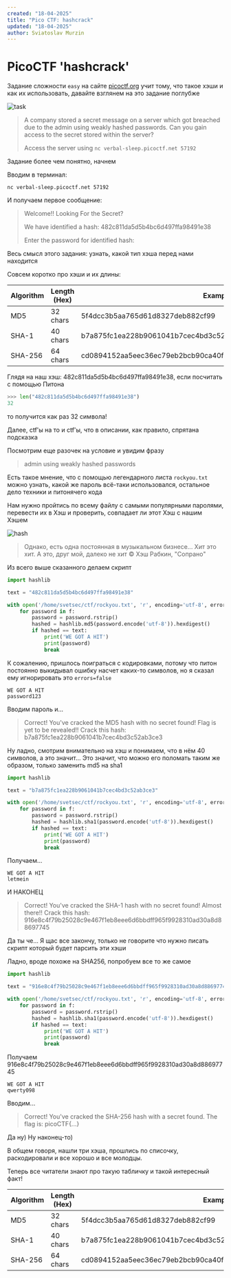 ```yaml
---
created: "18-04-2025"
title: "Pico CTF: hashcrack"
updated: "18-04-2025"
author: Sviatoslav Murzin
---
```


# PicoCTF 'hashcrack'

Задание сложности `easy` на сайте
[picoctf.org](https://play.picoctf.org/practice/challenge/475?category=2&difficulty=1&page=1)
учит тому, что такое хэши и как их использовать, давайте взглянем на это задание
поглубже

![task](/markdown/images/task.png "Задание")

> A company stored a secret message on a server which got breached due to the
> admin using weakly hashed passwords. Can you gain access to the secret stored
> within the server?
>
> Access the server using `nc verbal-sleep.picoctf.net 57192`

Задание более чем понятно, начнем

Вводим в терминал:

```
nc verbal-sleep.picoctf.net 57192
```

И получаем первое сообщение:

> Welcome!! Looking For the Secret?
>
> We have identified a hash: 482c811da5d5b4bc6d497ffa98491e38
>
> Enter the password for identified hash:

Весь смысл этого задания: узнать, какой тип хэша перед нами находится

Совсем коротко про хэши и их длины:

| Algorithm | Length (Hex) | Example                                                          |
| --------- | ------------ | ---------------------------------------------------------------- |
| MD5       | 32 chars     | 5f4dcc3b5aa765d61d8327deb882cf99                                 |
| SHA-1     | 40 chars     | b7a875fc1ea228b9061041b7cec4bd3c52ab3ce3                         |
| SHA-256   | 64 chars     | cd0894152aa5eec36ec79eb2bcb90ca40f056804530f40732b4957a496b23dc8 |

Глядя на наш хэш: 482c811da5d5b4bc6d497ffa98491e38, если посчитать с помощью
Питона

```python
>>> len("482c811da5d5b4bc6d497ffa98491e38")
32
```

то получится как раз 32 символа!

Далее, ctf'ы на то и ctf'ы, что в описании, как правило, спрятана подсказка

Посмотрим еще разочек на условие и увидим фразу

> admin using weakly hashed passwords

Есть такое мнение, что с помощью легендарного листа `rockyou.txt` можно узнать,
какой же пароль всё-таки использовался, остальное дело техники и питонячего кода

Нам нужно пройтись по всему файлу с самыми популярными паролями, перевести их в
Хэш и проверить, совпадает ли этот Хэш с нашим Хэшем

![hash](/markdown/images/hesh.png)

> Однако, есть одна постоянная в музыкальном бизнесе... Хит это хит. А это, друг
> мой, далеко не хит © Хэш Рабкин, "Сопрано"

Из всего выше сказанного делаем скрипт

```python
import hashlib

text = "482c811da5d5b4bc6d497ffa98491e38"

with open('/home/svetsec/ctf/rockyou.txt', 'r', encoding='utf-8', errors='ignore') as f:
    for password in f:
        password = password.rstrip()
        hashed = hashlib.md5(password.encode('utf-8')).hexdigest()
        if hashed == text:
            print('WE GOT A HIT')
            print(password)
            break

```

К сожалению, пришлось поиграться с кодировками, потому что питон постоянно
выкидывал ошибку насчет каких-то символов, но я сказал ему игнорировать это
`errors=false`

```
WE GOT A HIT
password123
```

Вводим пароль и...

> Correct! You've cracked the MD5 hash with no secret found! Flag is yet to be
> revealed!! Crack this hash: b7a875fc1ea228b9061041b7cec4bd3c52ab3ce3

Ну ладно, смотрим внимательно на хэш и понимаем, что в нём 40 символов, а это
значит... Это значит, что можно его поломать таким же образом, только заменить
md5 на sha1

```python
import hashlib

text = "b7a875fc1ea228b9061041b7cec4bd3c52ab3ce3"

with open('/home/svetsec/ctf/rockyou.txt', 'r', encoding='utf-8', errors='ignore') as f:
    for password in f:
        password = password.rstrip()
        hashed = hashlib.sha1(password.encode('utf-8')).hexdigest()
        if hashed == text:
            print('WE GOT A HIT')
            print(password)
            break

```

Получаем...

```
WE GOT A HIT
letmein
```

И НАКОНЕЦ

> Correct! You've cracked the SHA-1 hash with no secret found! Almost there!!
> Crack this hash:
> 916e8c4f79b25028c9e467f1eb8eee6d6bbdff965f9928310ad30a8d88697745

Да ты че... Я щас все закончу, только не говорите что нужно писать скрипт
который будет парсить эти хэши

Ладно, вроде похоже на SHA256, попробуем все то же самое

```python
import hashlib

text = "916e8c4f79b25028c9e467f1eb8eee6d6bbdff965f9928310ad30a8d88697745"

with open('/home/svetsec/ctf/rockyou.txt', 'r', encoding='utf-8', errors='ignore') as f:
    for password in f:
        password = password.rstrip()
        hashed = hashlib.sha1(password.encode('utf-8')).hexdigest()
        if hashed == text:
            print('WE GOT A HIT')
            print(password)
            break

```

Получаем 916e8c4f79b25028c9e467f1eb8eee6d6bbdff965f9928310ad30a8d88697745

```
WE GOT A HIT
qwerty098
```

Вводим...

> Correct! You've cracked the SHA-256 hash with a secret found. The flag is:
> picoCTF\{...\}

Да ну) Ну наконец-то)

В общем говоря, нашли три хэша, прошлись по списочку, раскодировали и все хорошо
и все молодцы.

Теперь все читатели знают про такую табличку и такой интересный факт!

| Algorithm | Length (Hex) | Example                                                          |
| --------- | ------------ | ---------------------------------------------------------------- |
| MD5       | 32 chars     | 5f4dcc3b5aa765d61d8327deb882cf99                                 |
| SHA-1     | 40 chars     | b7a875fc1ea228b9061041b7cec4bd3c52ab3ce3                         |
| SHA-256   | 64 chars     | cd0894152aa5eec36ec79eb2bcb90ca40f056804530f40732b4957a496b23dc8 |
